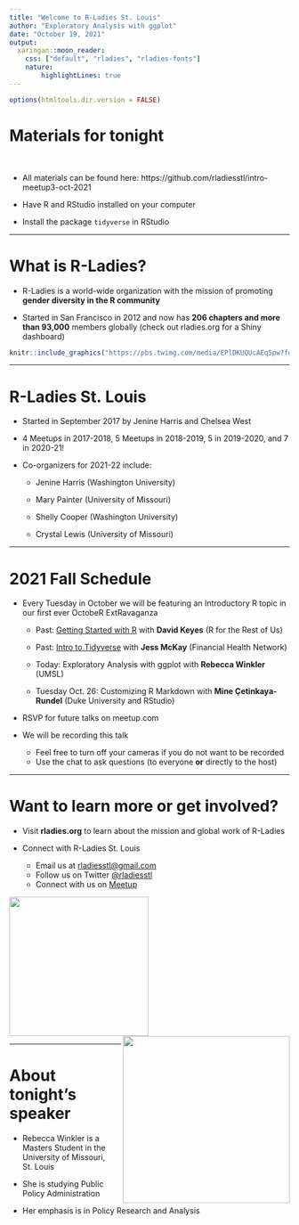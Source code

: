 ---
title: "Welcome to R-Ladies St. Louis"
author: "Exploratory Analysis with ggplot"
date: "October 19, 2021"
output:
  xaringan::moon_reader:
    css: ["default", "rladies", "rladies-fonts"]
    nature: 
        highlightLines: true
---

```{r setup, include=FALSE}
options(htmltools.dir.version = FALSE)
```

# Materials for tonight 

<br>

- All materials can be found here: https://github.com/rladiesstl/intro-meetup3-oct-2021


- Have R and RStudio installed on your computer

- Install the package `tidyverse` in RStudio

---

# What is R-Ladies?

- R-Ladies is a world-wide organization with the mission of promoting **gender diversity in the R community**  

- Started in San Francisco in 2012 and now has **206 chapters and more than 93,000** members globally (check out rladies.org for a Shiny dashboard)

```{r, echo=FALSE, fig.align="center", out.width='70%'}
knitr::include_graphics("https://pbs.twimg.com/media/EPlDKUQUcAEq5pw?format=jpg&name=small")

```

---

# R-Ladies St. Louis 

* Started in September 2017 by Jenine Harris and Chelsea West 

* 4 Meetups in 2017-2018, 5 Meetups in 2018-2019, 5 in 2019-2020, and 7 in 2020-21!

* Co-organizers for 2021-22 include:

  - Jenine Harris (Washington University)  
    
  - Mary Painter (University of Missouri)  
    
  - Shelly Cooper (Washington University)  
    
  - Crystal Lewis (University of Missouri)
  
---
  
# 2021 Fall Schedule

* Every Tuesday in October we will be featuring an Introductory R topic in our first ever OctobeR ExtRavaganza

  - Past: [Getting Started with R](https://www.youtube.com/watch?v=tbeLU71ZKkU) with **David Keyes** (R for the Rest of Us)
  
  - Past: [Intro to Tidyverse](https://www.youtube.com/watch?v=p6IHJ-7fqpo) with **Jess McKay** (Financial Health Network)
  
  - Today: Exploratory Analysis with ggplot with **Rebecca Winkler** (UMSL)
  
  - Tuesday Oct. 26: Customizing R Markdown with **Mine Çetinkaya-Rundel** (Duke University and RStudio)
    
* RSVP for future talks on meetup.com

* We will be recording this talk
  
    - Feel free to turn off your cameras if you do not want to be recorded
    - Use the chat to ask questions (to everyone **or** directly to the host)

---

# Want to learn more or get involved?

- Visit **rladies.org** to learn about the mission and global work of R-Ladies 

- Connect with R-Ladies St. Louis 
    + Email us at <a href = "mailto:rladiesstl@gmail.com">rladiesstl@gmail.com</a> 
    + Follow us on Twitter <a href="https://twitter.com/RLadiesSTL">@rladiesstl</a>
    + Connect with us on <a href="https://www.meetup.com/R-Ladies-St-Louis/">Meetup</a>
    
<img src = "https://github.com/rladies/starter-kit/blob/master/logo/R-LadiesGlobal_RBG_online_LogoOnly.png?raw=true" width = 250/><img src = "https://media.giphy.com/media/3o7abBphHJngINCHio/giphy.gif" width = "300" align = "right"/>

---

# About tonight's speaker

- Rebecca Winkler is a Masters Student in the University of Missouri, St. Louis

- She is studying Public Policy Administration

- Her emphasis is in Policy Research and Analysis


